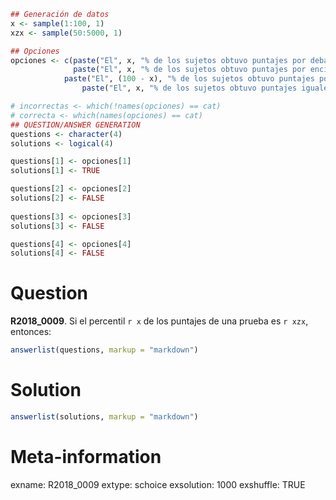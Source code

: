 ```r
## Generación de datos
x <- sample(1:100, 1)
xzx <- sample(50:5000, 1)

## Opciones
opciones <- c(paste("El", x, "% de los sujetos obtuvo puntajes por debajo de", xzx),
              paste("El", x, "% de los sujetos obtuvo puntajes por encima de", xzx),
            paste("El", (100 - x), "% de los sujetos obtuvo puntajes por debajo de", xzx),
                paste("El", x, "% de los sujetos obtuvo puntajes iguales a", xzx))

# incorrectas <- which(!names(opciones) == cat)
# correcta <- which(names(opciones) == cat)
## QUESTION/ANSWER GENERATION
questions <- character(4)
solutions <- logical(4)

questions[1] <- opciones[1]
solutions[1] <- TRUE

questions[2] <- opciones[2]
solutions[2] <- FALSE
    
questions[3] <- opciones[3]
solutions[3] <- FALSE

questions[4] <- opciones[4]
solutions[4] <- FALSE
```

Question
========
**R2018_0009**. Si el percentil `r x` de los puntajes de una prueba es `r xzx`, entonces:  


```r
answerlist(questions, markup = "markdown")
```
  
Solution
========

```r
answerlist(solutions, markup = "markdown")
```

Meta-information
================
exname: R2018_0009
extype: schoice
exsolution: 1000
exshuffle: TRUE